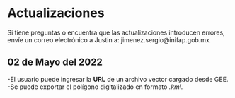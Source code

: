 # Actualizaciones
Si tiene preguntas o encuentra que las actualizaciones introducen errores, envíe un correo electrónico a Justin a: jimenez.sergio@inifap.gob.mx

## 02 de Mayo del 2022

-El usuario puede ingresar la **URL** de un archivo vector cargado desde GEE.
-Se puede exportar el polígono digitalizado en formato _.kml._

